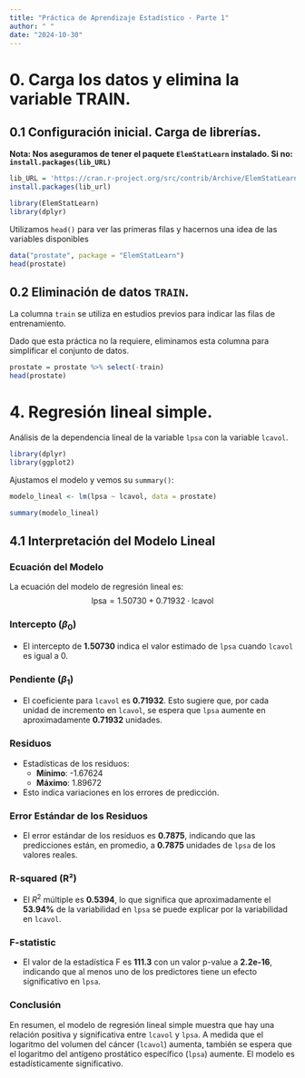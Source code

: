 ```yaml
---
title: "Práctica de Aprendizaje Estadístico - Parte 1"
author: " "
date: "2024-10-30"
---
```


# 0. Carga los datos y elimina la variable TRAIN.

## 0.1 Configuración inicial. Carga de librerías.

**Nota: Nos aseguramos de tener el paquete `ElemStatLearn` instalado. Si no: `install.packages(lib_URL)`**

```r

lib_URL = 'https://cran.r-project.org/src/contrib/Archive/ElemStatLearn/ElemStatLearn_2015.6.26.2.tar.gz'
install.packages(lib_url)

library(ElemStatLearn)
library(dplyr)
```

Utilizamos `head()` para ver las primeras filas y hacernos una idea de las variables disponibles

```r

data("prostate", package = "ElemStatLearn")
head(prostate)

```

## 0.2 Eliminación de datos `TRAIN`.

La columna `train` se utiliza en estudios previos para indicar las filas de entrenamiento.

Dado que esta práctica no la requiere, eliminamos esta columna para simplificar el conjunto de datos.

```r

prostate = prostate %>% select(-train)
head(prostate)
```

# 4. Regresión lineal simple.

Análisis de la dependencia lineal de la variable `lpsa` con la variable `lcavol`.

```r
library(dplyr)
library(ggplot2)
```

Ajustamos el modelo y vemos su `summary()`:

```r
modelo_lineal <- lm(lpsa ~ lcavol, data = prostate)

summary(modelo_lineal)
```

## 4.1 Interpretación del Modelo Lineal

### Ecuación del Modelo

La ecuación del modelo de regresión lineal es: $$
\text{lpsa} = 1.50730 + 0.71932 \cdot \text{lcavol}
$$

### Intercepto ($\beta_0$)

-   El intercepto de **1.50730** indica el valor estimado de `lpsa` cuando `lcavol` es igual a 0.

### Pendiente ($\beta_1$)

-   El coeficiente para `lcavol` es **0.71932**. Esto sugiere que, por cada unidad de incremento en `lcavol`, se espera que `lpsa` aumente en aproximadamente **0.71932** unidades.

### Residuos

-   Estadísticas de los residuos:
    -   **Mínimo**: -1.67624
    -   **Máximo**: 1.89672
-   Esto indica variaciones en los errores de predicción.

### Error Estándar de los Residuos

-   El error estándar de los residuos es **0.7875**, indicando que las predicciones están, en promedio, a **0.7875** unidades de `lpsa` de los valores reales.

### R-squared (R²)

-   El $R^2$ múltiple es **0.5394**, lo que significa que aproximadamente el **53.94%** de la variabilidad en `lpsa` se puede explicar por la variabilidad en `lcavol`.

### F-statistic

-   El valor de la estadística F es **111.3** con un valor p-value a **2.2e-16**, indicando que al menos uno de los predictores tiene un efecto significativo en `lpsa`.

### Conclusión

En resumen, el modelo de regresión lineal simple muestra que hay una relación positiva y significativa entre `lcavol` y `lpsa`. A medida que el logaritmo del volumen del cáncer (`lcavol`) aumenta, también se espera que el logaritmo del antígeno prostático específico (`lpsa`) aumente. El modelo es estadísticamente significativo.
